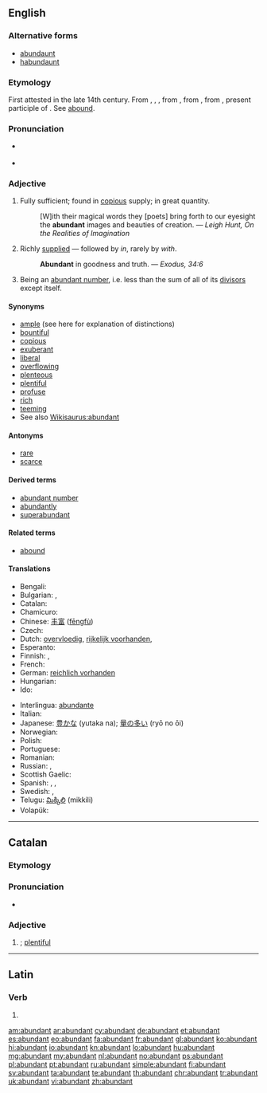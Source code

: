 ==English==

===Alternative forms===
* [[abundaunt]] {{qualifier|obsolete}}
* [[habundaunt]] {{qualifier|obsolete}}

===Etymology===
First attested in the late 14th century. From {{etyl|enm}} {{term|abundaunt|lang=enm}}, {{term|habundant|lang=enm}}, {{term|aboundant|lang=enm}}, from {{etyl|xno}} {{term|abundant|lang=xno}}, from {{etyl|fro}} {{term|abondant|lang=fro}}, from {{etyl|la}} {{term|abudans|lang=la}}, present participle of {{term|abundo||to overflow|lang=la}}. See [[abound]].

===Pronunciation===
* {{a|US}} {{IPA|/ə.ˈbʌn.dənt/}}
* {{audio|en-us-abundant.ogg|Audio (US)}}

===Adjective===
{{en-adj}}

# Fully sufficient; found in [[copious]] supply; in great quantity.
#: [W]ith their magical words they [poets] bring forth to our eyesight the '''abundant''' images and beauties of creation. — ''Leigh Hunt, On the Realities of Imagination''
# Richly [[supplied]] — followed by ''in'', rarely by ''with''.
#: '''Abundant''' in goodness and truth. — ''Exodus, 34:6''
# {{context|mathematics}} Being an [[abundant number]], i.e. less than the sum of all of its [[divisor]]s except itself.

====Synonyms====
* [[ample]] (see here for explanation of distinctions)
* [[bountiful]]
* [[copious]]
* [[exuberant]]
* [[liberal]]
* [[overflowing]]
* [[plenteous]]
* [[plentiful]]
* [[profuse]]
* [[rich]]
* [[teeming]]
* See also [[Wikisaurus:abundant]]

====Antonyms====
* [[rare]]
* [[scarce]]

====Derived terms====
* [[abundant number]]
* [[abundantly]]
* [[superabundant]]

====Related terms====
* [[abound]]

====Translations====
{{trans-top|fully sufficient; plentiful}}
* Bengali: {{t|bn|বহুল|sc=Beng}}
* Bulgarian: {{t|bg|обилен}}, {{t|bg|изобилен}}
* Catalan: {{t-|ca|abundant}}
* Chamicuro: {{tø|ccc|icheeki}}
* Chinese: [[丰富]] ([[fēngfù]])
* Czech: {{t-|cs|hojný|m}}
* Dutch: [[overvloedig]], [[rijkelijk voorhanden]], {{t+|nl|abondant}}
* Esperanto: {{t+|eo|abunda|xs=Esperanto}}
* Finnish: {{t+|fi|runsas}}, {{t+|fi|yltäkylläinen}}
* French: {{t+|fr|abondant}}
* German: [[reichlich vorhanden]]
* Hungarian: {{t|hu|bőséges}}
* Ido: {{t+|io|abundanta|xs=Ido}}
{{trans-mid}}
* Interlingua: [[abundante]]
* Italian: {{t+|it|abbondante}}
* Japanese: [[豊かな]] (yutaka na); [[量の多い]] (ryō no ōi)
* Norwegian: {{t|no|rikelig}}
* Polish: {{t+|pl|obfity|m}}
* Portuguese: {{t+|pt|abundante}}
* Romanian: {{t+|ro|abundent}}
* Russian: {{t+|ru|обильный}}, {{t+|ru|изобилующий}}
* Scottish Gaelic: {{t-|gd|pailt|xs=Scottish Gaelic}}
* Spanish: {{t+|es|abundante}}, {{t|es|copioso}}, {{t|es|cuantioso}}
* Swedish: {{t|sv|riklig}}, {{t|sv|ymnig}}
* Telugu: [[మిక్కిలి]] (mikkili)
* Volapük: {{t|vo|bundanik}}
{{trans-bottom}}

----

==Catalan==

===Etymology===
{{etyl|la|ca}} {{term|abudans|lang=la}}

===Pronunciation===
* {{rhymes|ant|lang=ca}}

===Adjective===
{{ca-adj|type=mf}}

# {{l|en|abundant}}; [[plentiful]]

----

==Latin==

===Verb===
{{la-verb-form|abundant}}

# {{conjugation of|abundo|abundō|3|p|pres|act|ind|lang=la}}

[[am:abundant]]
[[ar:abundant]]
[[cy:abundant]]
[[de:abundant]]
[[et:abundant]]
[[es:abundant]]
[[eo:abundant]]
[[fa:abundant]]
[[fr:abundant]]
[[gl:abundant]]
[[ko:abundant]]
[[hi:abundant]]
[[io:abundant]]
[[kn:abundant]]
[[lo:abundant]]
[[hu:abundant]]
[[mg:abundant]]
[[my:abundant]]
[[nl:abundant]]
[[no:abundant]]
[[ps:abundant]]
[[pl:abundant]]
[[pt:abundant]]
[[ru:abundant]]
[[simple:abundant]]
[[fi:abundant]]
[[sv:abundant]]
[[ta:abundant]]
[[te:abundant]]
[[th:abundant]]
[[chr:abundant]]
[[tr:abundant]]
[[uk:abundant]]
[[vi:abundant]]
[[zh:abundant]]
